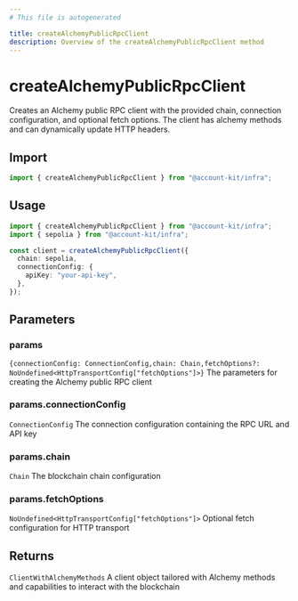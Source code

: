 ```yaml
---
# This file is autogenerated

title: createAlchemyPublicRpcClient
description: Overview of the createAlchemyPublicRpcClient method
---
```


# createAlchemyPublicRpcClient

Creates an Alchemy public RPC client with the provided chain, connection configuration, and optional fetch options. The client has alchemy methods and can dynamically update HTTP headers.

## Import

```ts
import { createAlchemyPublicRpcClient } from "@account-kit/infra";
```

## Usage

```ts
import { createAlchemyPublicRpcClient } from "@account-kit/infra";
import { sepolia } from "@account-kit/infra";

const client = createAlchemyPublicRpcClient({
  chain: sepolia,
  connectionConfig: {
    apiKey: "your-api-key",
  },
});
```

## Parameters

### params

`{connectionConfig: ConnectionConfig,chain: Chain,fetchOptions?: NoUndefined<HttpTransportConfig["fetchOptions"]>}`
The parameters for creating the Alchemy public RPC client

### params.connectionConfig

`ConnectionConfig`
The connection configuration containing the RPC URL and API key

### params.chain

`Chain`
The blockchain chain configuration

### params.fetchOptions

`NoUndefined<HttpTransportConfig["fetchOptions"]>`
Optional fetch configuration for HTTP transport

## Returns

`ClientWithAlchemyMethods`
A client object tailored with Alchemy methods and capabilities to interact with the blockchain
